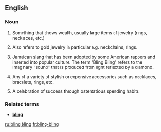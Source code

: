 ==English==

===Noun===
{{wikipedia}}
{{en-noun|sg=[[bling]] bling|-}}

# {{context|slang}} Something that shows wealth, usually large items of jewelry (rings, necklaces, etc.)
# {{context|slang}} Also refers to gold jewelry in particular e.g. neckchains, rings.
# {{context|slang}} Jamaican slang that has been adopted by some American rappers and inserted into popular culture.  The term "Bling Bling" refers to the imaginary "sound" that is produced from light reflected by a diamond.
# {{context|slang}} Any of a variety of stylish or expensive accessories such as necklaces, bracelets, rings, etc.
# {{context|slang}} A celebration of success through ostentatious spending habits

===Related terms===
*'''[[bling]]'''

[[ru:bling bling]]
[[fr:bling-bling]]